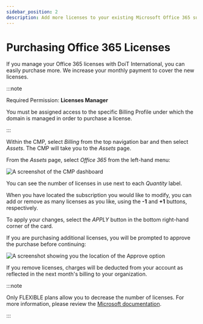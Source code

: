 ```yaml
---
sidebar_position: 2
description: Add more licenses to your existing Microsoft Office 365 subscriptions.
---
```


# Purchasing Office 365 Licenses

If you manage your Office 365 licenses with DoiT International, you can easily purchase more. We increase your monthly payment to cover the new licenses.

:::note

Required Permission: **Licenses Manager**

You must be assigned access to the specific Billing Profile under which the domain is managed in order to purchase a license.

:::

Within the CMP, select _Billing_ from the top navigation bar and then select _Assets_. The CMP will take you to the _Assets_ page.

From the _Assets_ page, select _Office 365_ from the left-hand menu:

![A screenshot of the CMP dashboard](../assets/png/cmp-ms-office-365.png)

You can see the number of licenses in use next to each _Quantity_ label.

When you have located the subscription you would like to modify, you can add or remove as many licenses as you like, using the **-1** and **+1** buttons, respectively.

To apply your changes, select the _APPLY_ button in the bottom right-hand corner of the card.

If you are purchasing additional licenses, you will be prompted to approve the purchase before continuing:

![A screenshot showing you the location of the Approve option](../assets/png/cmp-office-license.png)

If you remove licenses, charges will be deducted from your account as reflected in the next month's billing to your organization.

:::note

Only FLEXIBLE plans allow you to decrease the number of licenses. For more information, please review the [Microsoft documentation](https://docs.microsoft.com/en-us/office365/admin/subscriptions-and-billing/buy-licenses?view=o365-worldwide).

:::

